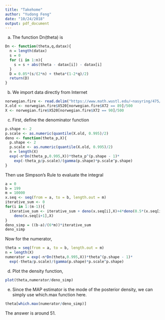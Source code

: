 ```yaml
---
title: "Takehome"
author: "Yudong Feng"
date: "10/24/2018"
output: pdf_document
---
```

(a)  The function Dn(theta) is 
```r
Dn <- function(theta,q,datax){
  n = length(datax)
  s = 0
  for (i in 1:n){
    s = s + abs(theta - datax[i]) - datax[i]
  }
  D = 0.05*(s/(2*n) + theta*(1-2*q)/2)
  return(D)
}
```

(b) We import data directly from Internet
```r
norwegian.fire <- read.delim("https://www.math.wustl.edu/~nasyring/475/norwegianfire.txt")
X.old <- norwegian.fire$X520[norwegian.fire$X72 == 89]/500
X <- norwegian.fire$X520[norwegian.fire$X72 == 90]/500
```

(c) First, define the denominator function 
```r
p.shape <- 2
p.scale <- as.numeric(quantile(X.old, 0.995)/2)
deno <- function(theta_p,X){
  p.shape <- 2
  p.scale <- as.numeric(quantile(X.old, 0.995)/2)
  n = length(X)
  exp(-n*Dn(theta_p,0.995,X))*theta_p^(p.shape - 1)*
    exp(-theta_p/p.scale)/(gamma(p.shape)*p.scale^p.shape)
}
```

Then use Simpson's Rule to evaluate the integral
```r
a = 0
b = 199
m = 10000
x.seq <- seq(from = a, to = b, length.out = m) 
iterative_sum <- 0
for(i in 1:(m-1)){
  iterative_sum <- iterative_sum + deno(x.seq[i],X)+4*deno(0.5*(x.seq[i]+x.seq[i+ 1]),X)+
    deno(x.seq[i+1],X)
}
deno_simp = ((b-a)/(6*m))*iterative_sum
deno_simp
```

Now for the numerator,
```r
theta = seq(from = a, to = b, length.out = m)
n = length(X)
numerator = exp(-n*Dn(theta,0.995,X))*theta^(p.shape - 1)*
  exp(-theta/p.scale)/(gamma(p.shape)*p.scale^p.shape)
```

(d) Plot the density function,
```r
plot(theta,numerator/deno_simp)
```

(e) Since the MAP estimator is the mode of the posterior density, we can simply use which.max function here.
```r
theta[which.max(numerator/deno_simp)]
```
The answer is around 51.
